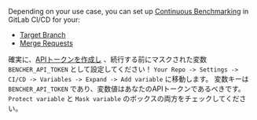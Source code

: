 Depending on your use case, you can set up [Continuous Benchmarking][continuous benchmarking] in GitLab CI/CD for your:

- [Target Branch](#target-branch)
- [Merge Requests](#merge-requests)

確実に、[APIトークンを作成し][created an api token]
、続行する前にマスクされた変数 `BENCHER_API_TOKEN` として設定してください！
`Your Repo -> Settings -> CI/CD -> Variables -> Expand -> Add variable` に移動します。
変数キーは `BENCHER_API_TOKEN` であり、変数値はあなたのAPIトークンであるべきです。
`Protect variable` と `Mask variable` のボックスの両方をチェックしてください。

[continuous benchmarking]: /ja/docs/explanation/continuous-benchmarking/
[created an api token]: /ja/docs/tutorial/quick-start/#create-an-api-token

[target branch]: #target-branch
[merge requests]: #merge-requests